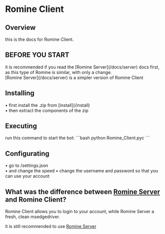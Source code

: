 
<Navbar />

# <i class="bi bi-display-fill"></i> Romine Client

## Overview
<P1>
this is the docs for Romine Client.
</P1>

<br/>

## BEFORE YOU START
<P1>
it is recommended if you read the [Romine Server](/docs/server) docs first, as this type of Romine is similar, with only a change.
<br/>
[Romine Server](/docs/server) is a simpler version of Romine Client
</P1>

<br/>

## <i class="bi bi-download"></i> Installing
<P1> 
• first install the .zip from [install](/install) 
<br />
• then extract the components of the zip
</P1>

<br/>

## <i class="bi bi-play-fill"></i> Executing
<P1>
run this command to start the bot: 
```bash
python Romine_Client.pyc
```
</P1>
<br/>

## <i class="bi bi-gear-wide-connected"></i> Configurating
<P1>
• go to /settings.json
<br/>
• and change the speed
• change the username and password so that you can use your account
</P1>

<br/>

## What was the difference between [Romine Server](/docs/server) and Romine Client?
<P1>
Romine Client allows you to login to your account, while Romine Server a fresh, clean msedgedriver.

it is still recommended to use [Romine Server](/docs/server)
</P1>